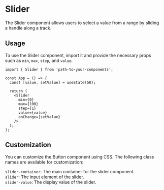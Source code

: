
<Meta of={SliderStories} />

# Slider

The Slider component allows users to select a value from a range by sliding a handle along a track.

<Canvas of={SliderStories.Default} />

## Usage

To use the Slider component, import it and provide the necessary props such as `min`, `max`, `step`, and `value`.

```tsx
import { Slider } from 'path-to-your-components';

const App = () => {
  const [value, setValue] = useState(50);

  return (
    <Slider
      min={0}
      max={100}
      step={1}
      value={value}
      onChange={setValue}
    />
  );
};
```

## Customization

You can customize the Button component using CSS. The following class names are available for customization:

`slider-container`: The main container for the slider component.\
`slider`: The input element of the slider.\
`slider-value`: The display value of the slider.